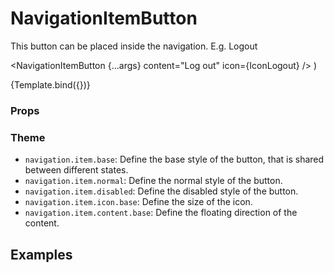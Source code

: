 
<Meta
  title="Components/Menu/NavigationItemButton"
  component={NavigationItemButton}
/>

# NavigationItemButton

This button can be placed inside the navigation. E.g. Logout

  <NavigationItemButton {...args} content="Log out" icon={IconLogout} />
)

<Canvas>
  <Story name="Default">{Template.bind({})}</Story>
</Canvas>

### Props

<ArgsTable story="Default" />

### Theme

- `navigation.item.base`: Define the base style of the button, that is shared between different states.
- `navigation.item.normal`: Define the normal style of the button.
- `navigation.item.disabled`: Define the disabled style of the button.
- `navigation.item.icon.base`: Define the size of the icon.
- `navigation.item.content.base`: Define the floating direction of the content.

## Examples

<Canvas>
  <Story name="Very long text">
    <NavigationItemButton
      content={'Click here to log out from your account.'}
      icon={IconLogout}
    />
  </Story>
  <Story name="Disabled">
    <NavigationItemButton
      disabled={true}
      content={'Disabled'}
      icon={IconLogout}
    />
  </Story>
</Canvas>
